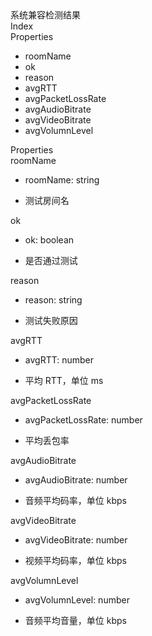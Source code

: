 <link rel="stylesheet" type="text/css" href="https://docs.qnsdk.com/styles/doc-v4-api.css" />
<div class="rtc-doc rtc-doc-page" id="rtc-doc">
<section class="rtc-doc-panel rtc-doc-describe rtc-doc-note">
                系统兼容检测结果</section>
            <div class="rtc-doc-page-wrap">Index</div>
<section class="rtc-doc-panel">
        <div class="rtc-doc-page-title">Properties</div>
        <ul class="rtc-doc-catalogue">
                <li><a onClick='document.location.replace(`${document.location.protocol}//${document.location.host}${document.location.pathname}${document.location.search}#roomName`)'>roomName</a></li>
                <li><a onClick='document.location.replace(`${document.location.protocol}//${document.location.host}${document.location.pathname}${document.location.search}#ok`)'>ok</a></li>
                <li><a onClick='document.location.replace(`${document.location.protocol}//${document.location.host}${document.location.pathname}${document.location.search}#reason`)'>reason</a></li>
                <li><a onClick='document.location.replace(`${document.location.protocol}//${document.location.host}${document.location.pathname}${document.location.search}#avgRTT`)'>avgRTT</a></li>
                <li><a onClick='document.location.replace(`${document.location.protocol}//${document.location.host}${document.location.pathname}${document.location.search}#avgPacketLossRate`)'>avgPacketLossRate</a></li>
                <li><a onClick='document.location.replace(`${document.location.protocol}//${document.location.host}${document.location.pathname}${document.location.search}#avgAudioBitrate`)'>avgAudioBitrate</a></li>
                <li><a onClick='document.location.replace(`${document.location.protocol}//${document.location.host}${document.location.pathname}${document.location.search}#avgVideoBitrate`)'>avgVideoBitrate</a></li>
                <li><a onClick='document.location.replace(`${document.location.protocol}//${document.location.host}${document.location.pathname}${document.location.search}#avgVolumnLevel`)'>avgVolumnLevel</a></li>
        </ul>
</section>
<div class="rtc-doc-page-wrap">Properties</div>
<section class="rtc-doc-panel">
<div class="rtc-doc-page-title rtc-doc-antor" id="roomName">
roomName</div>
<ul class="rtc-doc-page-container">
        <li class="rtc-doc-sign-signature">roomName: string</li>
    </li>
<li class="rtc-doc-page-description">
    <div class="rtc-doc-desc-wrap">
        <p>测试房间名</p>
    </div>
</li>
</ul>
</section>
<section class="rtc-doc-panel">
<div class="rtc-doc-page-title rtc-doc-antor" id="ok">
ok</div>
<ul class="rtc-doc-page-container">
        <li class="rtc-doc-sign-signature">ok: boolean</li>
    </li>
<li class="rtc-doc-page-description">
    <div class="rtc-doc-desc-wrap">
        <p>是否通过测试</p>
    </div>
</li>
</ul>
</section>
<section class="rtc-doc-panel">
<div class="rtc-doc-page-title rtc-doc-antor" id="reason">
reason</div>
<ul class="rtc-doc-page-container">
        <li class="rtc-doc-sign-signature">reason: string</li>
    </li>
<li class="rtc-doc-page-description">
    <div class="rtc-doc-desc-wrap">
        <p>测试失败原因</p>
    </div>
</li>
</ul>
</section>
<section class="rtc-doc-panel">
<div class="rtc-doc-page-title rtc-doc-antor" id="avgRTT">
avgRTT</div>
<ul class="rtc-doc-page-container">
        <li class="rtc-doc-sign-signature">avgRTT: number</li>
    </li>
<li class="rtc-doc-page-description">
    <div class="rtc-doc-desc-wrap">
        <p>平均 RTT，单位 ms</p>
    </div>
</li>
</ul>
</section>
<section class="rtc-doc-panel">
<div class="rtc-doc-page-title rtc-doc-antor" id="avgPacketLossRate">
avgPacketLossRate</div>
<ul class="rtc-doc-page-container">
        <li class="rtc-doc-sign-signature">avgPacketLossRate: number</li>
    </li>
<li class="rtc-doc-page-description">
    <div class="rtc-doc-desc-wrap">
        <p>平均丢包率</p>
    </div>
</li>
</ul>
</section>
<section class="rtc-doc-panel">
<div class="rtc-doc-page-title rtc-doc-antor" id="avgAudioBitrate">
avgAudioBitrate</div>
<ul class="rtc-doc-page-container">
        <li class="rtc-doc-sign-signature">avgAudioBitrate: number</li>
    </li>
<li class="rtc-doc-page-description">
    <div class="rtc-doc-desc-wrap">
        <p>音频平均码率，单位 kbps</p>
    </div>
</li>
</ul>
</section>
<section class="rtc-doc-panel">
<div class="rtc-doc-page-title rtc-doc-antor" id="avgVideoBitrate">
avgVideoBitrate</div>
<ul class="rtc-doc-page-container">
        <li class="rtc-doc-sign-signature">avgVideoBitrate: number</li>
    </li>
<li class="rtc-doc-page-description">
    <div class="rtc-doc-desc-wrap">
        <p>视频平均码率，单位 kbps</p>
    </div>
</li>
</ul>
</section>
<section class="rtc-doc-panel">
<div class="rtc-doc-page-title rtc-doc-antor" id="avgVolumnLevel">
avgVolumnLevel</div>
<ul class="rtc-doc-page-container">
        <li class="rtc-doc-sign-signature">avgVolumnLevel: number</li>
    </li>
<li class="rtc-doc-page-description">
    <div class="rtc-doc-desc-wrap">
        <p>音频平均音量，单位 kbps</p>
    </div>
</li>
</ul>
</section>
</div>


